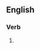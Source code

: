 ==English==

===Verb===
{{head|en|present participle}}

# {{present participle of|relegate|lang=en|nocat=1}}